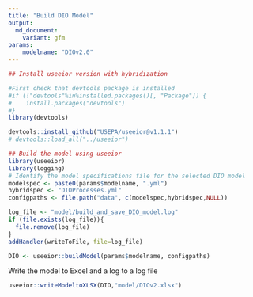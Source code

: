 ```yaml
---
title: "Build DIO Model"
output:
  md_document:
    variant: gfm
params:
    modelname: "DIOv2.0"
---
```



```r


## Install useeior version with hybridization

#First check that devtools package is installed
#if (!"devtools"%in%installed.packages()[, "Package"]) {
#    install.packages("devtools")
#}
library(devtools)

devtools::install_github("USEPA/useeior@v1.1.1")
# devtools::load_all("../useeior")

## Build the model using useeior
library(useeior)
library(logging)
# Identify the model specifications file for the selected DIO model
modelspec <- paste0(params$modelname, ".yml")
hybridspec <- "DIOProcesses.yml"
configpaths <- file.path("data", c(modelspec,hybridspec,NULL))

log_file <- "model/build_and_save_DIO_model.log"
if (file.exists(log_file)){
  file.remove(log_file)
}
addHandler(writeToFile, file=log_file)

DIO <- useeior::buildModel(params$modelname, configpaths)

```

Write the model to Excel and a log to a log file

```r
useeior::writeModeltoXLSX(DIO,"model/DIOv2.xlsx")
```

